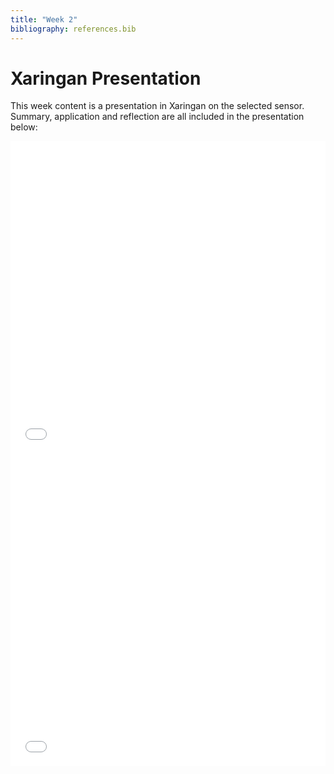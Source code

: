 ```yaml
---
title: "Week 2"
bibliography: references.bib
---
```


# Xaringan Presentation {.unnumbered}

This week content is a presentation in Xaringan on the selected sensor. Summary, application and reflection are all included in the presentation below:

```{=html}
<iframe src="oli2.html" width="100%" height="500px" style="border:none;"></iframe>
```

```{=html}
<iframe src="file:///C:/Users/woron/Dropbox/UCL/Remote%20Sesnsing/Learning%20Diart/oli2.html" width="100%" height="500px" style="border:none;"></iframe>
```

